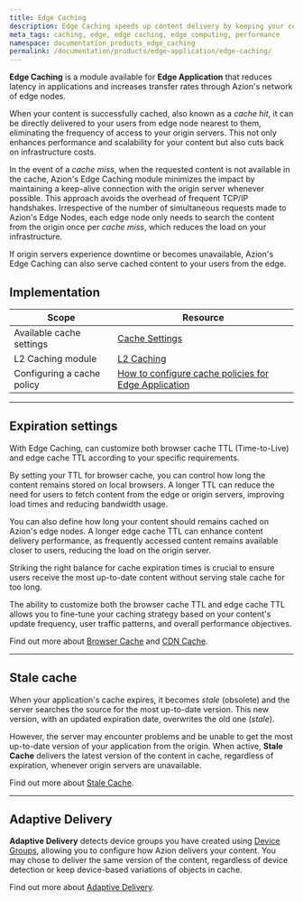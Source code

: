 ```yaml
---
title: Edge Caching
description: Edge Caching speeds up content delivery by keeping your content cached at the edge and bringing your application closer to your users.
meta_tags: caching, edge, edge caching, edge computing, performance
namespace: documentation_products_edge_caching
permalink: /documentation/products/edge-application/edge-caching/
---
```


**Edge Caching** is a module available for **Edge Application** that reduces latency in applications and increases transfer rates through Azion's network of edge nodes.

When your content is successfully cached, also known as a *cache hit*, it can be directly delivered to your users from edge node nearest to them, eliminating the frequency of access to your origin servers. This not only enhances performance and scalability for your content but also cuts back on infrastructure costs.

In the event of a *cache miss*, when the requested content is not available in the cache, Azion's Edge Caching module minimizes the impact by maintaining a keep-alive connection with the origin server whenever possible. This approach avoids the overhead of frequent TCP/IP handshakes. Irrespective of the number of simultaneous requests made to Azion's Edge Nodes, each edge node only needs to search the content from the origin once per *cache miss*, which reduces the load on your infrastructure.

If origin servers experience downtime or becomes unavailable, Azion's Edge Caching can also serve cached content to your users from the edge.

## Implementation

| Scope | Resource |
| --- | --- |
| Available cache settings | [Cache Settings](/en/documentation/products/edge-application/cache-settings/) |
| L2 Caching module | [L2 Caching](/en/documentation/products/edge-application/l2-caching/) |
| Configuring a cache policy | [How to configure cache policies for Edge Application](/en/documentation/products/guides/edge-caching/) |

---

## Expiration settings

With Edge Caching, can customize both browser cache TTL (Time-to-Live) and edge cache TTL according to your specific requirements.

By setting your TTL for browser cache, you can control how long the content remains stored on local browsers. A longer TTL can reduce the need for users to fetch content from the edge or origin servers, improving load times and reducing bandwidth usage.

You can also define how long your content should remains cached on Azion's edge nodes. A longer edge cache TTL can enhance content delivery performance, as frequently accessed content remains available closer to users, reducing the load on the origin server. 

Striking the right balance for cache expiration times is crucial to ensure users receive the most up-to-date content without serving stale cache for too long.

The ability to customize both the browser cache TTL and edge cache TTL allows you to fine-tune your caching strategy based on your content's update frequency, user traffic patterns, and overall performance objectives.

Find out more about [Browser Cache](/en/documentation/products/edge-application/cache-settings/#browser-cache-settings) and [CDN Cache](/en/documentation/products/edge-application/cache-settings/#cdn-cache-settings).

---

## Stale cache

When your application's cache expires, it becomes *stale* (obsolete) and the server searches the source for the most up-to-date version. This new version, with an updated expiration date, overwrites the old one (*stale*).

However, the server may encounter problems and be unable to get the most up-to-date version of your application from the origin. When active, **Stale Cache** delivers the latest version of the content in cache, regardless of expiration, whenever origin servers are unavailable.

Find out more about [Stale Cache](/en/documentation/products/edge-application/cache-settings/#stale-cache).

---

## Adaptive Delivery 

**Adaptive Delivery** detects device groups you have created using [Device Groups](/en/documentation/products/edge-application/device-groups/), allowing you to configure how Azion delivers your content. You may chose to deliver the same version of the content, regardless of device detection or keep device-based variations of objects in cache.

Find out more about [Adaptive Delivery](/en/documentation/products/edge-application/cache-settings/#adaptive-delivery).
